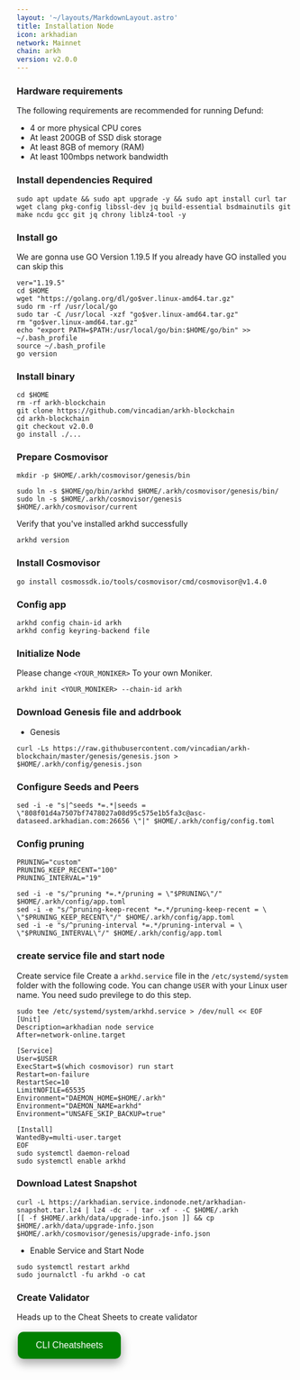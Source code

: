 ```yaml
---
layout: '~/layouts/MarkdownLayout.astro'
title: Installation Node
icon: arkhadian
network: Mainnet
chain: arkh
version: v2.0.0  
---
```


### Hardware requirements

The following requirements are recommended for running Defund:

- 4 or more physical CPU cores
- At least 200GB of SSD disk storage
- At least 8GB of memory (RAM)
- At least 100mbps network bandwidth


### Install dependencies Required

```
sudo apt update && sudo apt upgrade -y && sudo apt install curl tar wget clang pkg-config libssl-dev jq build-essential bsdmainutils git make ncdu gcc git jq chrony liblz4-tool -y
```

### Install go

We are gonna use GO Version 1.19.5
If you already have GO installed you can skip this 

```
ver="1.19.5"
cd $HOME
wget "https://golang.org/dl/go$ver.linux-amd64.tar.gz"
sudo rm -rf /usr/local/go
sudo tar -C /usr/local -xzf "go$ver.linux-amd64.tar.gz"
rm "go$ver.linux-amd64.tar.gz"
echo "export PATH=$PATH:/usr/local/go/bin:$HOME/go/bin" >> ~/.bash_profile
source ~/.bash_profile
go version
```

### Install binary

```
cd $HOME
rm -rf arkh-blockchain
git clone https://github.com/vincadian/arkh-blockchain
cd arkh-blockchain
git checkout v2.0.0
go install ./...
```

### Prepare Cosmovisor
```
mkdir -p $HOME/.arkh/cosmovisor/genesis/bin

sudo ln -s $HOME/go/bin/arkhd $HOME/.arkh/cosmovisor/genesis/bin/
sudo ln -s $HOME/.arkh/cosmovisor/genesis $HOME/.arkh/cosmovisor/current
```

Verify that you've installed arkhd successfully

```
arkhd version
```


### Install Cosmovisor

```
go install cosmossdk.io/tools/cosmovisor/cmd/cosmovisor@v1.4.0
```

### Config app

```
arkhd config chain-id arkh
arkhd config keyring-backend file
```

### Initialize Node

Please change `<YOUR_MONIKER>` To your own Moniker.

```
arkhd init <YOUR_MONIKER> --chain-id arkh
```

### Download Genesis file and addrbook

- Genesis

```
curl -Ls https://raw.githubusercontent.com/vincadian/arkh-blockchain/master/genesis/genesis.json > $HOME/.arkh/config/genesis.json
```

### Configure Seeds and Peers

```
sed -i -e "s|^seeds *=.*|seeds = \"808f01d4a7507bf7478027a08d95c575e1b5fa3c@asc-dataseed.arkhadian.com:26656 \"|" $HOME/.arkh/config/config.toml
```

### Config pruning

```
PRUNING="custom"
PRUNING_KEEP_RECENT="100"
PRUNING_INTERVAL="19"

sed -i -e "s/^pruning *=.*/pruning = \"$PRUNING\"/" $HOME/.arkh/config/app.toml
sed -i -e "s/^pruning-keep-recent *=.*/pruning-keep-recent = \
\"$PRUNING_KEEP_RECENT\"/" $HOME/.arkh/config/app.toml
sed -i -e "s/^pruning-interval *=.*/pruning-interval = \
\"$PRUNING_INTERVAL\"/" $HOME/.arkh/config/app.toml
```


### create service file and start node

Create service file
Create a `arkhd.service` file in the `/etc/systemd/system` folder with the following code. 
You can change `USER` with your Linux user name. You need sudo previlege to do this step.

```
sudo tee /etc/systemd/system/arkhd.service > /dev/null << EOF
[Unit]
Description=arkhadian node service
After=network-online.target

[Service]
User=$USER
ExecStart=$(which cosmovisor) run start
Restart=on-failure
RestartSec=10
LimitNOFILE=65535
Environment="DAEMON_HOME=$HOME/.arkh"
Environment="DAEMON_NAME=arkhd"
Environment="UNSAFE_SKIP_BACKUP=true"

[Install]
WantedBy=multi-user.target
EOF
sudo systemctl daemon-reload
sudo systemctl enable arkhd
```

### Download Latest Snapshot
```
curl -L https://arkhadian.service.indonode.net/arkhadian-snapshot.tar.lz4 | lz4 -dc - | tar -xf - -C $HOME/.arkh
[[ -f $HOME/.arkh/data/upgrade-info.json ]] && cp $HOME/.arkh/data/upgrade-info.json $HOME/.arkh/cosmovisor/genesis/upgrade-info.json
```

- Enable Service and Start Node

```
sudo systemctl restart arkhd
sudo journalctl -fu arkhd -o cat
```

### Create Validator

Heads up to the Cheat Sheets to create validator

<a href="https://www.indonode.net/mainnet/arkhadian/cheat" target="_blank">
  <button style="background-color: green; border: none; color: white; padding: 15px 32px; text-align: center; text-decoration: none; display: inline-block; font-size: 16px; margin: 4px 2px; cursor: pointer; border-radius: 10px; box-shadow: 0 8px 16px 0 rgba(0,0,0,0.2), 0 6px 20px 0 rgba(0,0,0,0.19);" onmouseover="this.style.boxShadow='0 0 0 4px rgba(0,255,0,0.5)'" onmouseout="this.style.boxShadow='0 8px 16px 0 rgba(0,0,0,0.2), 0 6px 20px 0 rgba(0,0,0,0.19)'">CLI Cheatsheets</button>
</a>
